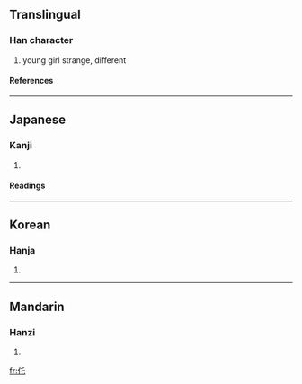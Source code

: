 ==Translingual==
===Han character===
{{Han char|rn=9|rad=人|as=03|sn=5|four=|canj=人竹心 (OHP)}}
# young girl  strange, different
====References====
{{Han ref|kx=0093.010|dkj=00376|dj=0196.050|hdz=10114.060|uh=4EDB|ud=20187}}
----
==Japanese==
===Kanji===
{{ja-kanji|grade=|rs=人03}}
# {{defn|Japanese}}
====Readings====
{{ja-readings|on=[[た]] (ta), [[たく]] (taku)|kun=[[おとめ]] (otome), [[よる]] (yoru)}}
----
==Korean==
===Hanja===
{{ko-hanja|hangeul=[[차]], [[탁]]|rv=cha, tak|mr=ch'a, t'ak}}
# {{defn|Korean}}
----
==Mandarin==
===Hanzi===
{{cmn-hanzi|pin=[[tuō]] ([[tuo1]])|wg=t'o<sup>1</sup>}}
# {{defn|Mandarin}}

[[fr:仛]]